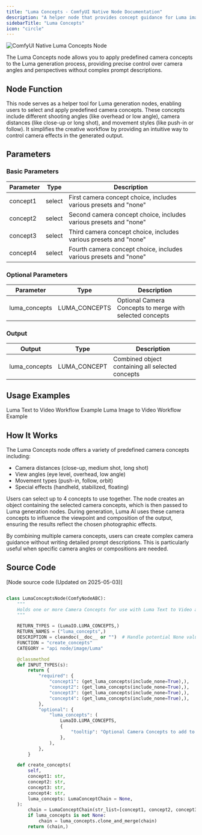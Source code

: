 ```yaml
---
title: "Luma Concepts - ComfyUI Native Node Documentation"
description: "A helper node that provides concept guidance for Luma image generation"
sidebarTitle: "Luma Concepts"
icon: "circle"
---
```


![ComfyUI Native Luma Concepts Node](/images/built-in-nodes/api_nodes/luma/luma-concepts.jpg)

The Luma Concepts node allows you to apply predefined camera concepts to the Luma generation process, providing precise control over camera angles and perspectives without complex prompt descriptions.

## Node Function

This node serves as a helper tool for Luma generation nodes, enabling users to select and apply predefined camera concepts. These concepts include different shooting angles (like overhead or low angle), camera distances (like close-up or long shot), and movement styles (like push-in or follow). It simplifies the creative workflow by providing an intuitive way to control camera effects in the generated output.

## Parameters

### Basic Parameters

| Parameter | Type   | Description                                                |
| --------- | ------ | ---------------------------------------------------------- |
| concept1  | select | First camera concept choice, includes various presets and "none" |
| concept2  | select | Second camera concept choice, includes various presets and "none" |
| concept3  | select | Third camera concept choice, includes various presets and "none" |
| concept4  | select | Fourth camera concept choice, includes various presets and "none" |

### Optional Parameters

| Parameter     | Type          | Description                                               |
| ------------ | ------------- | --------------------------------------------------------- |
| luma_concepts| LUMA_CONCEPTS | Optional Camera Concepts to merge with selected concepts   |

### Output

| Output        | Type          | Description                                    |
| ------------- | ------------- | ---------------------------------------------- |
| luma_concepts | LUMA_CONCEPT  | Combined object containing all selected concepts|

## Usage Examples

<Card title="Luma Text to Video Workflow Example" icon="book" href="/tutorials/api-nodes/luma/luma-text-to-video">
Luma Text to Video Workflow Example
</Card>

<Card title="Luma Image to Video Workflow Example" icon="book" href="/tutorials/api-nodes/luma/luma-image-to-video">
Luma Image to Video Workflow Example
</Card>

## How It Works

The Luma Concepts node offers a variety of predefined camera concepts including:
- Camera distances (close-up, medium shot, long shot)
- View angles (eye level, overhead, low angle)
- Movement types (push-in, follow, orbit)
- Special effects (handheld, stabilized, floating)

Users can select up to 4 concepts to use together. The node creates an object containing the selected camera concepts, which is then passed to Luma generation nodes. During generation, Luma AI uses these camera concepts to influence the viewpoint and composition of the output, ensuring the results reflect the chosen photographic effects.

By combining multiple camera concepts, users can create complex camera guidance without writing detailed prompt descriptions. This is particularly useful when specific camera angles or compositions are needed.

## Source Code

[Node source code (Updated on 2025-05-03)]

```python

class LumaConceptsNode(ComfyNodeABC):
    """
    Holds one or more Camera Concepts for use with Luma Text to Video and Luma Image to Video nodes.
    """

    RETURN_TYPES = (LumaIO.LUMA_CONCEPTS,)
    RETURN_NAMES = ("luma_concepts",)
    DESCRIPTION = cleandoc(__doc__ or "")  # Handle potential None value
    FUNCTION = "create_concepts"
    CATEGORY = "api node/image/Luma"

    @classmethod
    def INPUT_TYPES(s):
        return {
            "required": {
                "concept1": (get_luma_concepts(include_none=True),),
                "concept2": (get_luma_concepts(include_none=True),),
                "concept3": (get_luma_concepts(include_none=True),),
                "concept4": (get_luma_concepts(include_none=True),),
            },
            "optional": {
                "luma_concepts": (
                    LumaIO.LUMA_CONCEPTS,
                    {
                        "tooltip": "Optional Camera Concepts to add to the ones chosen here."
                    },
                ),
            },
        }

    def create_concepts(
        self,
        concept1: str,
        concept2: str,
        concept3: str,
        concept4: str,
        luma_concepts: LumaConceptChain = None,
    ):
        chain = LumaConceptChain(str_list=[concept1, concept2, concept3, concept4])
        if luma_concepts is not None:
            chain = luma_concepts.clone_and_merge(chain)
        return (chain,)


```